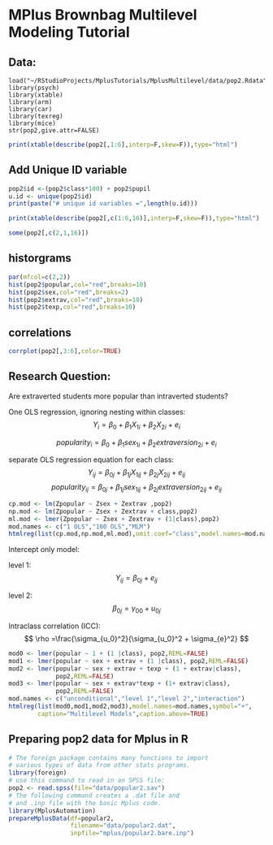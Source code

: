 # MPlus Brownbag Multilevel Modeling Tutorial

## Data:

```rdata
load("~/RStudioProjects/MplusTutorials/MplusMultilevel/data/pop2.Rdata")
library(psych)
library(xtable)
library(arm)
library(car)
library(texreg)
library(mice)
str(pop2,give.attr=FALSE)
```


```r

print(xtable(describe(pop2[,1:6],interp=F,skew=F)),type="html")

```

## Add Unique ID variable

```r
pop2$id <-(pop2$class*100) + pop2$pupil
u.id <- unique(pop2$id)
print(paste("# unique id variables =",length(u.id)))
```


```r

print(xtable(describe(pop2[,c(1:6,16)],interp=F,skew=F)),type="html")
```

```r
some(pop2[,c(2,1,16)])

```

## historgrams

```r
par(mfcol=c(2,2))
hist(pop2$popular,col="red",breaks=10)
hist(pop2$sex,col="red",breaks=2)
hist(pop2$extrav,col="red",breaks=10)
hist(pop2$texp,col="red",breaks=10)
```

## correlations

```r
corrplot(pop2[,3:6],color=TRUE)
```


## Research Question:


Are extraverted students more popular than intraverted students?


One OLS regression, ignoring nesting within classes:
$$
Y_{i}=\beta_{0} + \beta_{1} X_{1i} + \beta_{2} X_{2i} + e_{i}
$$

$$
popularity_{i}=\beta_{0} + \beta_{1} sex_{1i} + \beta_{2} extraversion_{2i} + e_{i}
$$

separate OLS regression equation for each class:
$$
Y_{ij}=\beta_{0j} + \beta_{1j}X_{1ij} + \beta_{2j}X_{2ij} + e_{ij}
$$
$$
popularity_{ij}=\beta_{0j} + \beta_{1j}sex_{1ij} + \beta_{2j}extraversion_{2ij} + e_{ij}
$$

```r
cp.mod <- lm(Zpopular ~ Zsex + Zextrav ,pop2)
np.mod <- lm(Zpopular ~ Zsex + Zextrav + class,pop2)
ml.mod <- lmer(Zpopular ~ Zsex + Zextrav + (1|class),pop2)
mod.names <- c("1 OLS","100 OLS","MLM")
htmlreg(list(cp.mod,np.mod,ml.mod),omit.coef="class",model.names=mod.names)
```


Intercept only model:

level 1: 
$$
Y_{ij}=\beta_{0j}+e_{ij}
$$

level 2:
$$
\beta_{0j}=\gamma_{00}+u_{0j}
$$

Intraclass correlation (ICC):
$$ 
\rho =\frac{\sigma_{u_0}^2}{\sigma_{u_0}^2 + \sigma_{e}^2}
$$


```r
mod0 <- lmer(popular ~ 1 + (1 |class), pop2,REML=FALSE)
mod1 <- lmer(popular ~ sex + extrav + (1 |class), pop2,REML=FALSE)
mod2 <- lmer(popular ~ sex + extrav + texp + (1 + extrav|class),
             pop2,REML=FALSE)
mod3 <- lmer(popular ~ sex + extrav*texp + (1+ extrav|class),
             pop2,REML=FALSE)
mod.names <- c("unconditional","level 1","level 2","interaction")
htmlreg(list(mod0,mod1,mod2,mod3),model.names=mod.names,symbol="+",
        caption="Multilevel Models",caption.above=TRUE)
```


## Preparing pop2 data for Mplus in R
```r
# The foreign package contains many functions to import
# various types of data from other stats programs.
library(foreign)
# use this command to read in an SPSS file:
pop2 <- read.spss(file="data/popular2.sav") 
# The following command creates a .dat file and
# and .inp file with the basic Mplus code.
library(MplusAutomation)
prepareMplusData(df=popular2,
                 filename="data/popular2.dat",      
                 inpfile="mplus/popular2.bare.inp")
```

